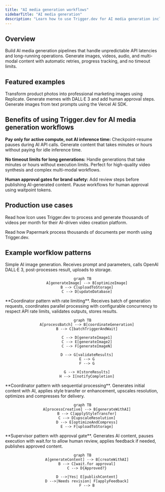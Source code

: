 ```yaml
---
title: "AI media generation workflows"
sidebarTitle: "AI media generation"
description: "Learn how to use Trigger.dev for AI media generation including image creation, video synthesis, audio generation, and multi-modal content workflows"
---
```



## Overview

Build AI media generation pipelines that handle unpredictable API latencies and long-running operations. Generate images, videos, audio, and multi-modal content with automatic retries, progress tracking, and no timeout limits.

## Featured examples

<CardGroup cols={3}>
  <Card
    title="Product image generator"
    icon="book"
    href="/guides/example-projects/product-image-generator"
  >
    Transform product photos into professional marketing images using Replicate.
  </Card>
  <Card
    title="Meme generator (human-in-the-loop)"
    icon="book"
    href="/guides/example-projects/meme-generator-human-in-the-loop"
  >
    Generate memes with DALL·E 3 and add human approval steps.
  </Card>
  <Card
    title="Vercel AI SDK image generation"
    icon="book"
    href="/guides/example-projects/vercel-ai-sdk-image-generator"
  >
    Generate images from text prompts using the Vercel AI SDK.
  </Card>
</CardGroup>

## Benefits of using Trigger.dev for AI media generation workflows

**Pay only for active compute, not AI inference time:** Checkpoint-resume pauses during AI API calls. Generate content that takes minutes or hours without paying for idle inference time.

**No timeout limits for long generations:** Handle generations that take minutes or hours without execution limits. Perfect for high-quality video synthesis and complex multi-modal workflows.

**Human approval gates for brand safety:** Add review steps before publishing AI-generated content. Pause workflows for human approval using waitpoint tokens.

## Production use cases

<CardGroup cols={1}>

  <Card title="Icon customer story" href="https://trigger.dev/customers/icon-customer-story">

Read how Icon uses Trigger.dev to process and generate thousands of videos per month for their AI-driven video creation platform.

</Card>

<Card title="Papermark customer story" href="https://trigger.dev/customers/papermark-customer-story">

Read how Papermark process thousands of documents per month using Trigger.dev.

</Card>
</CardGroup>

## Example worfklow patterns

<Tabs>
  <Tab title="Image generation">
    Simple AI image generation. Receives prompt and parameters, calls OpenAI DALL·E 3, post-processes result, uploads to storage.

<div align="center">

```mermaid
graph TB
    A[generateImage] --> B[optimizeImage]
    B --> C[uploadToStorage]
    C --> D[updateDatabase]
```

</div>
  </Tab>

  <Tab title="Batch generation">
    **Coordinator pattern with rate limiting**. Receives batch of generation requests, coordinates parallel processing with configurable concurrency to respect API rate limits, validates outputs, stores results.

<div align="center">

```mermaid
graph TB
    A[processBatch] --> B[coordinateGeneration]
    B --> C[batchTriggerAndWait]

    C --> D[generateImage1]
    C --> E[generateImage2]
    C --> F[generateImageN]

    D --> G[validateResults]
    E --> G
    F --> G

    G --> H[storeResults]
    H --> I[notifyCompletion]
```

</div>
  </Tab>

  <Tab title="Multi-step pipeline">
    **Coordinator pattern with sequential processing**. Generates initial content with AI, applies style transfer or enhancement, upscales resolution, optimizes and compresses for delivery.

<div align="center">

```mermaid
graph TB
    A[processCreative] --> B[generateWithAI]
    B --> C[applyStyleTransfer]
    C --> D[upscaleResolution]
    D --> E[optimizeAndCompress]
    E --> F[uploadToStorage]
```

</div>
  </Tab>

  <Tab title="Human-in-the-loop">
    **Supervisor pattern with approval gate**. Generates AI content, pauses execution with wait.for to allow human review, applies feedback if needed, publishes approved content.

<div align="center">

```mermaid
graph TB
    A[generateContent] --> B[createWithAI]
    B --> C[wait.for approval]
    C --> D{Approved?}

    D -->|Yes| E[publishContent]
    D -->|Needs revision| F[applyFeedback]
    F --> B
```

</div>
  </Tab>
</Tabs>

<UseCasesCards />
